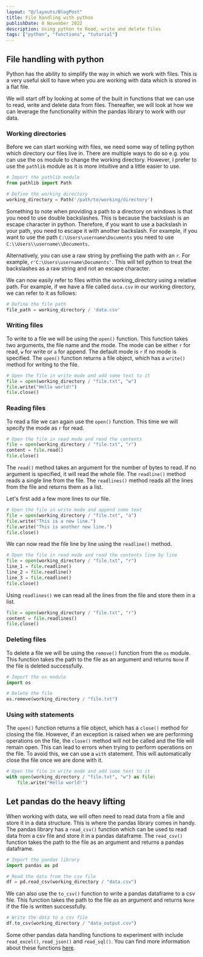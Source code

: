 ```yaml
---
layout: "@/layouts/BlogPost"
title: File handling with python
publishDate: 8 November 2022
description: Using python to Read, write and delete files
tags: ["python", "functions", "tutorial"]
---
```



## File handling with python

Python has the ability to simplify the way in which we work with files. This is a very useful skill to have when you are working with data which is stored in a flat file.

We will start off by looking at some of the built in functions that we can use to read, write and delete data from files. Thereafter, we will look at how we can leverage the functionality within the pandas library to work with our data.

### Working directories

Before we can start working with files, we need some way of telling python which directory our files live in. There are multiple ways to do so e.g. you can use the os module to change the working directory. However, I prefer to use the `pathlib` module as it is more intuitive and a little easier to use.

```python
# Import the pathlib module
from pathlib import Path

# Define the working directory
working_directory = Path('/path/to/working/directory')
```

Something to note when providing a path to a directory on windows is that you need to use double backslashes. This is because the backslash is an escape character in python. Therefore, if you want to use a backslash in your path, you need to escape it with another backslash. For example, if you want to use the path `C:\Users\username\Documents` you need to use `C:\\Users\\username\\Documents`. 

Alternatively, you can use a raw string by prefixing the path with an `r`. For example, `r'C:\Users\username\Documents'`. This will tell python to treat the backslashes as a raw string and not an escape character.


We can now easily refer to files within the working_directory using a relative path. For example, if we have a file called `data.csv` in our working directory, we can refer to it as follows:

```python
# Define the file path
file_path = working_directory / 'data.csv'
```

### Writing files

To write to a file we will be using the `open()` function. This function takes two arguments, the file name and the mode. The mode can be either `r` for read, `w` for write or `a` for append. The default mode is `r` if no mode is specified. The `open()` function returns a file object, which has a `write()` method for writing to the file.

```python
# Open the file in write mode and add some text to it
file = open(working_directory / "file.txt", "w")
file.write("Hello world!")
file.close()
```


### Reading files

To read a file we can again use the `open()` function. This time we will specify the mode as `r` for read.

```python
# Open the file in read mode and read the contents
file = open(working_directory / "file.txt", "r")
content = file.read()
file.close()
```

The `read()` method takes an argument for the number of bytes to read. If no argument is specified, it will read the whole file. The `readline()` method reads a single line from the file. The `readlines()` method reads all the lines from the file and returns them as a list.

Let's first add a few more lines to our file.

```python
# Open the file in write mode and append some text
file = open(working_directory / "file.txt", "a")
file.write("This is a new line.")
file.write("This is another new line.")
file.close()
```

We can now read the file line by line using the `readline()` method.

```python
# Open the file in read mode and read the contents line by line
file = open(working_directory / "file.txt", "r")
line_1 = file.readline()
line_2 = file.readline()
line_3 = file.readline()
file.close()
```

Using `readlines()` we can read all the lines from the file and store them in a list.

```python
file = open(working_directory / "file.txt", "r")
content = file.readlines()
file.close()
```

### Deleting files

To delete a file we will be using the `remove()` function from the `os` module. This function takes the path to the file as an argument and returns `None` if the file is deleted successfully.

```python
# Import the os module
import os

# Delete the file
os.remove(working_directory / "file.txt")
```

### Using _with_ statements

The `open()` function returns a file object, which has a `close()` method for closing the file. However, if an exception is raised when we are performing operations on the file, the `close()` method will not be called and the file will remain open. This can lead to errors when trying to perform operations on the file. To avoid this, we can use a `with` statement. This will automatically close the file once we are done with it.

```python
# Open the file in write mode and add some text to it
with open(working_directory / "file.txt", "w") as file:
    file.write("Hello world!")
```

## Let pandas do the heavy lifting

When working with data, we will often need to read data from a file and store it in a data structure. This is where the pandas library comes in handy. The pandas library has a `read_csv()` function which can be used to read data from a csv file and store it in a pandas dataframe. The `read_csv()` function takes the path to the file as an argument and returns a pandas dataframe.

```python
# Import the pandas library
import pandas as pd

# Read the data from the csv file
df = pd.read_csv(working_directory / "data.csv")
```

We can also use the `to_csv()` function to write a pandas dataframe to a csv file. This function takes the path to the file as an argument and returns `None` if the file is written successfully.

```python
# Write the data to a csv file
df.to_csv(working_directory / "data_output.csv")
```

Some other pandas data handling functions to experiment with include `read_excel()`, `read_json()` and `read_sql()`. You can find more information about these functions [here](https://pandas.pydata.org/pandas-docs/stable/reference/io.html).